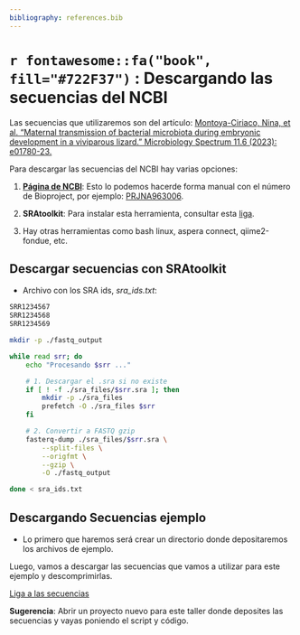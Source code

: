 ```yaml
---
bibliography: references.bib
---
```

# `r fontawesome::fa("book", fill="#722F37")` : Descargando las secuencias del NCBI

Las secuencias que utilizaremos son del artículo:
[Montoya-Ciriaco, Nina, et al. "Maternal transmission of bacterial microbiota during embryonic development in a viviparous lizard." Microbiology Spectrum 11.6 (2023): e01780-23.](https://journals.asm.org/doi/full/10.1128/spectrum.01780-23)


Para descargar las secuencias del NCBI hay varias opciones:

1. **[Página de NCBI](https://www.ncbi.nlm.nih.gov/sra/docs/sradownload)**: Esto lo podemos hacerde forma manual con el número de Bioproject, por ejemplo: [PRJNA963006](https://www.ncbi.nlm.nih.gov/bioproject/?term=PRJNA963006).


2. **SRAtoolkit**: Para instalar esta herramienta, consultar esta [liga](https://github.com/ncbi/sra-tools/wiki/02.-Installing-SRA-Toolkit).

3. Hay otras herramientas como bash linux, aspera connect, qiime2-fondue, etc.




## Descargar secuencias con SRAtoolkit

- Archivo con los SRA ids, *sra_ids.txt*:

```bash
SRR1234567
SRR1234568
SRR1234569

```


```bash
mkdir -p ./fastq_output

while read srr; do
    echo "Procesando $srr ..."

    # 1. Descargar el .sra si no existe
    if [ ! -f ./sra_files/$srr.sra ]; then
        mkdir -p ./sra_files
        prefetch -O ./sra_files $srr
    fi

    # 2. Convertir a FASTQ gzip
    fasterq-dump ./sra_files/$srr.sra \
        --split-files \
        --origfmt \
        --gzip \
        -O ./fastq_output

done < sra_ids.txt

```


## Descargando Secuencias ejemplo

- Lo primero que haremos será crear un directorio donde depositaremos los archivos de ejemplo.

Luego, vamos a descargar las secuencias que vamos a utilizar para este ejemplo y descomprimirlas.

[Liga a las secuencias](https://drive.google.com/drive/folders/16rhfjOPm-qbxS_VpEGN8PCGN8_lcgHjm?usp=drive_link)


::: {.alert .alert-success role="warning"}
<i class="bi-check-circle-fill"></i> **Sugerencia**: Abrir un proyecto nuevo para este taller donde deposites las secuencias y vayas poniendo el script y código.
::: 
